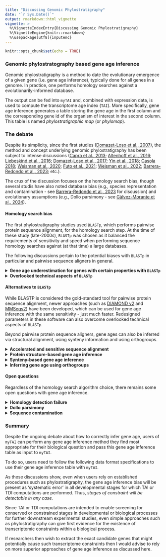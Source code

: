 ```yaml
---
title: "Discussing Genomic Phylostratigraphy"
date: "`r Sys.Date()`"
output: rmarkdown::html_vignette
vignette: >
  %\VignetteIndexEntry{Discussing Genomic Phylostratigraphy}
  %\VignetteEngine{knitr::rmarkdown}
  %\usepackage[utf8]{inputenc}
---
```


```r
knitr::opts_chunk$set(echo = TRUE)
```

### Genomic phylostratography based gene age inference

Genomic phylostratigraphy is a method to date the evolutionary emergence of a given gene (i.e. gene age inference), typically done for all genes in a genome. In practice, one performs homology searches against a evolutionarily-informed database.

The output can be fed into `myTAI` and, combined with expression data, is used to compute the transcriptome age index (`TAI`). More specifically, gene age inference generates a table storing the gene age in the first column and the corresponding gene id of the organism of interest in the second column. This table is named _phylostratigraphic map_ (or _phylomap_).

### The debate

Despite its simplicity, since the first studies ([Domazet-Loso et al., 2007](https://www.sciencedirect.com/science/article/pii/S0168952507002995)), the method and concept underlying genomic phylostratigraphy has been subject to intense discussions ([Capra et al., 2013](https://www.sciencedirect.com/science/article/pii/S016895251300111X); [Altenhoff et al., 2016](https://www.nature.com/articles/nmeth.3830.pdf); [Liebeskind et al., 2016](https://academic.oup.com/gbe/article/8/6/1812/2574026); [Domazet-Loso et al., 2017](https://academic.oup.com/mbe/article-lookup/doi/10.1093/molbev/msw284); [Yin et al., 2018](https://academic.oup.com/bib/article-lookup/doi/10.1093/bib/bby074); [Casola 2018](https://academic.oup.com/gbe/article/10/11/2906/5140197); [Weisman et al., 2020](https://journals.plos.org/plosbiology/article?id=10.1371/journal.pbio.3000862); [Futo et al., 2021](https://academic.oup.com/mbe/article/38/1/31/5900268); [Weisman et al., 2022](https://www.sciencedirect.com/science/article/pii/S0960982222007217);  [Barrera-Redondo et al., 2023](https://link.springer.com/article/10.1186/s13059-023-02895-z); etc.).

The crux of the discussion focuses on the homology search bias, though several studis have also noted database bias (e.g., species representation and contamination - see [Barrera-Redondo et al., 2023](https://genomebiology.biomedcentral.com/articles/10.1186/s13059-023-02895-z) for discussion) and evolutionary assumptions (e.g., Dollo parsimony - see [Gàlvez-Morante et al., 2024](https://academic.oup.com/gbe/article/16/4/evae062/7633882)).

#### Homology search bias

The first phylostratigraphy studies used `BLASTp`, which performs pairwise protein sequence alignment, for the homology search step. At the time of these study (late-2000s), `BLASTp` was chosen as it balanced the requirements of sensitivity and speed when performing sequence homology searches against (at that time) a large databases.

The following discussions pertain to the potential biases with `BLASTp` in particular and pairwise sequence aligners in general.

<details>
  <summary>**Gene age underestimation for genes with certain properties with `BLASTp`**</summary>
  Moyers & Zhang argue that the use of `BLASTp` genomic phylostratigraphy
  
  1) underestimates gene age for a considerable fraction of genes, 
  
  2) is biased for rapidly evolving proteins which are short, and/or their most conserved block of sites is small, and 
  
  3) these biases create spurious nonuniform distributions of various gene properties among age groups, many of which cannot be predicted a priori ([Moyers & Zhang, 2015](https://academic.oup.com/mbe/article/32/1/258/2925575);  [Moyers & Zhang, 2016](https://academic.oup.com/mbe/article/33/5/1245/2579728); [Liebeskind et al., 2016](https://academic.oup.com/gbe/article/8/6/1812/2574026)).
  
  However, these arguments were based on simulated data and were inconclusive due to [errors in their analyses](https://academic.oup.com/mbe/article/33/11/3031/2272516). Furthermore, [Domazet-Loso et al., 2017](https://academic.oup.com/mbe/article-lookup/doi/10.1093/molbev/msw284) provide convincing evidence that there is __no__ phylostratigraphic bias. As a response,
[Moyers & Zhang, 2017](https://academic.oup.com/gbe/article/9/6/1519/3867914) published a counter-study stating that a phylostratigraphic trend claimed by [Domazet-Loso et al., 2017](https://academic.oup.com/mbe/article-lookup/doi/10.1093/molbev/msw284) to be robust to error disappears when genes likely to be error-resistant are analyzed. [Moyers & Zhang, 2017](https://academic.oup.com/gbe/article/9/6/1519/3867914) further suggest a more robust methodology for controlling for the effects of error by first restricting to those genes which can be simulated and then removing those genes which, through simulation, have been shown to be error-prone (see also [Moyers & Zhang, 2018](https://academic.oup.com/gbe/article/10/8/2037/5061555)).

In general, an objective benchmarking set representing the tree of life is still missing and therefore any procedure aiming to quantify gene ages will be biased to some degree. Based on this discussion [Liebeskind et al., 2016](https://academic.oup.com/gbe/article/8/6/1812/2574026) suggest inferring gene age by combining several common orthology inference algorithms to create gene age datasets and then characterize the error around each age-call on a per-gene and per-algorithm basis. Using this approach systematic error was found to be a large factor in estimating gene age, suggesting that simple consensus algorithms are not enough to give a reliable point estimate ([Liebeskind et al., 2016](https://academic.oup.com/gbe/article/8/6/1812/2574026)). This was also observed by [Moyers & Zhang, 2018](https://academic.oup.com/gbe/article/10/8/2037/5061555)) when running alternative tools such as `PSIBLAST`, `HMMER`, `OMA`, etc. However, by generating a consensus gene age and quantifying the possible error in each workflow step, [Liebeskind et al., 2016](https://academic.oup.com/gbe/article/8/6/1812/2574026) provide a very useful [database](https://github.com/marcottelab/Gene-Ages) of
consensus gene ages for a variety of genomes. 

Alternatively, [Smith & Pease, 2016](https://doi.org/10.1093/bib/bbw034) argues that _de novo_ gene birth/death and gene family expansion/contraction studies should avoid drawing direct inferences of evolutionary relatedness from measures of sequence similarity alone, and should instead, where possible, use more rigorous phylogeny-based methods. For this purpose, I recommend researchers to consult the [phylomedb database](https://orthology.phylomedb.org/) to retrieve phylogeny-based gene orthology relationships and use these age estimates in combination with `myTAI`. Similarly, users can also retrieve gene ages from [EggNOG database](http://eggnog5.embl.de/#/app/home) using [`orthomap`](https://github.com/kullrich/orthomap). Alternatively, users might find the simulation based removal approach proposed by [Moyers & Zhang, 2018](https://academic.oup.com/gbe/article/10/8/2037/5061555) more suitable.
</details> 


<details>
  <summary>**Overlooked technical aspects of `BLASTp`**</summary>
  
  In these extensive debates, one aspect that is often missed and can be directly corrected by an interested user is the bioinformatics/technical aspect of using `BLASTp` or any other BLAST-like tool for gene age inference. Namely, `BLASTp` hits are biased by the use of the default argument `max_target_seqs` ([Shah et al., 2018](https://academic.oup.com/bioinformatics/advance-article/doi/10.1093/bioinformatics/bty833/5106166)). The main issue of how this `max_target_seqs` is set is that:

> According to the BLAST documentation itself (2008), this parameter represents the 'number of aligned sequences to keep'. This statement is commonly interpreted as meaning that BLAST will return the top N database hits for a sequence query if the value of max_target_seqs is set to N. For example, in a recent article (Wang et al., 2016) the authors explicitly state 'Setting 'max target seqs' as '1' only the best match result was considered'.
> __To our surprise, we have recently discovered that this intuition is incorrect.__ Instead, BLAST returns the first N hits that exceed the specified E-value threshold, which may or may not be the highest scoring N hits. The invocation using the parameter '-max_target_seqs 1' simply returns the first good hit found in the database, not the best hit as one would assume. Worse yet, the output produced depends on the order in which the sequences occur in the database. For the same query, different results will be returned by BLAST when using different versions of the database even if all versions contain the same best hit for this database sequence. Even ordering the database in a different way would cause BLAST to return a different 'top hit' when setting the max_target_seqs parameter to 1.
> - Shah et al., 2018

The solution to this issue seems to be that any `BLASTp` search must be performed with a significantly high `-max_target_seqs`, e.g. `-max_target_seqs 10000` (see https://gist.github.com/sujaikumar/504b3b7024eaf3a04ef5 for details) and best hits
must be filtered subsequently. It is not clear from any of the studies referenced above how the best `BLASTp` hit was retrieved and which `-max_target_seqs` values were used to perform `BLASTp` searches in the respective study. Thus, the comparability of the results between studies is impossible and any individual claim made in these studies might be biased. 

In addition, the `-max_target_seqs` argument issue seems not to be the only issue that might influence technical differences in `BLASTp` hit results. [Gonzalez-Pech et al., 2018](https://academic.oup.com/bioinformatics/advance-article/doi/10.1093/bioinformatics/bty1018/5239655) discuss another problem of retrieving the best `BLASTp` hits based on `E-value` thresholds. 

> Many users assume that BLAST alignment hits with E-values
less than or equal to the predefined threshold (e.g. 10^-5^ via the specification of  evalue 1e-5) are identified after the search is completed, in a final step to rank all alignments by E-value, from the
smallest (on the top of the list of results) to the largest E-value (at
the bottom of the list).
>__However, the E-value filtering step does not occur at the final
stage of BLAST; it occurs earlier during the scanning phase (Altschul
et al., 1997; Camacho et al., 2009). During this phase, a gapped
alignment is generated using less-sensitive heuristic parameters
(Camacho et al., 2009); alignments with an E-value that satisfies the
defined cut-off are included in the subsequent phase of the BLAST
algorithm (and eventually reported). During the final (trace-back)
phase, these gapped alignments are further adjusted using moresensitive heuristic parameters (Camacho et al., 2009), and the
E-value for each of these refined alignments is then recalculated.__
> - Gonzalez-Pech et al., 2018

This means that if one study mentioned above ran a `BLASTp` search with a
BLAST parameter configuration of lets say `-max_target_seqs 250` (default value in BLAST) and `evalue 10` (default value in BLAST) and then subsequently selected the best hit which returned the smallest `E-value` and another study used the parameter configuration `-max_target_seqs 1` and `evalue 0.0001` then the results of both studies would not be comparable and the proposed gene age inference bias might simply result from a technical difference in running `BLASTp` searches.

In more detail, even if one study for example ran `BLASTp` with `evalue 10` (default value in BLAST) and then subsequently filtered for hits that resulted in `evalue < 0.0001` whereas another study ran `BLASTp` directly with `evalue 0.0001`, according to [Gonzalez-Pech et al., 2018](https://academic.oup.com/bioinformatics/advance-article/doi/10.1093/bioinformatics/bty1018/5239655) these studies although referring to the same `E-value` threshold for filtering hits will result in different sets of filtered `BLASTp` hits.
</details> 

#### Alternatives to `BLASTp`

While BLASTP is considered the gold-standard tool for pairwise protein sequence alignment, newer approaches (such as [DIAMOND v2](https://github.com/bbuchfink/diamond) and [MMSeqs2](https://github.com/soedinglab/mmseqs2/)) have been developed, which can be used for gene age inference with the same sensitivity - just much faster. Redesigned parameters in these software can also overcome overlooked technical aspects of `BLASTp`.

Beyond pairwise protein sequence aligners, gene ages can also be inferred via structural alignment, using synteny information and using orthogroups.

<details>
  <summary>**Accelerated and sensitive sequence alignment**</summary>
  
They retain the sensitivity of `BLASTp` while being thousands to hundred-folds faster. This speed-up is crucial as sequence databases increase in size. This is important for gene age inference and [DIAMOND v2](https://github.com/bbuchfink/diamond) and [MMSeqs2](https://github.com/soedinglab/mmseqs2/) have been employed in various phylostratigraphic and phylotranscriptomic analyses (either explicitly or under-the-hood in tools such as [OrthoFinder](https://github.com/davidemms/OrthoFinder), which uses DIAMOND by default) (see [Domazet-Loso et al., 2022](https://www.biorxiv.org/content/10.1101/2022.08.21.504376v1); [Ma & Zheng 2023](https://www.pnas.org/doi/full/10.1073/pnas.2216351120); [Manley et al., 2023](https://academic.oup.com/g3journal/article/13/6/jkad077/7097621)).

With `DIAMOND`, users can overcome the overlooked technical aspects of `BLASTp` such as the `max_target_seqs` issue by setting `--max-target-seqs` to `0` (or simply `-k0`). Furthermore, the `--ultra-sensitive` mode can be employed, which is as sensitive as `BLASTp` while being 80x faster (see [Fig 1. in the DIAMOND paper](https://www.nature.com/articles/s41592-021-01101-x/figures/1)).

[GenEra](https://github.com/josuebarrera/GenEra), a recently developed gene age inference tool, utilises [DIAMOND v2](https://github.com/bbuchfink/diamond) with appropriate parameter settings by default. Users can also specify the use of [MMSeqs2](https://github.com/soedinglab/mmseqs2/) ([Barrera-Redondo et al., 2023](https://genomebiology.biomedcentral.com/articles/10.1186/s13059-023-02895-z)). Potential issues such as _homology detection failure_ can be overcome by providing a pair-wise evolutionary distance file as an input. Furthermore, users can set thresholds such as for `taxonomic representativeness` to filter evolutionarily inconsistent matches to the database, i.e. matches stemming from database contamination or horizontal gene transfer.

</details>

<details>
  <summary>**Protein structure-based gene age inference**</summary>
  
Advances in protein structure prediction have enabled the inference of protein structure across the tree of life in a speedy manner. With this new data, protein structure aligners such as [`FoldSeek`](https://github.com/steineggerlab/foldseek) can be used instead of sequence aligners for gene age inference. 

In the context of gene age inference, sequence-based alignments have not been extensively studied compared to sequence-based alignments. However, interested users can check out the `FoldSeek` option for [GenEra](https://github.com/josuebarrera/GenEra).

</details>

<details>
  <summary>**Synteny-based gene age inference**</summary>

A recently introduced approach is called `synteny-based phylostratigraphy` ([Arendsee et al., 2019](https://bmcbioinformatics.biomedcentral.com/articles/10.1186/s12859-019-3023-y)). Here, the authors provide a comparative analysis of genes across evolutionary clades, augmenting standard phylostratigraphy with a detailed, synteny-based analysis. 

Whereas standard phylostratigraphy searches the proteomes of related species for similarities to focal genes, their `fagin` pipeline first finds syntenic genomic intervals and then searches within these intervals for any trace of similarity. 

`fagin` searches the (`in silico` translated) amino acid sequence of all unannotated ORFs as well as all known CDS within the syntenic search space of the target genomes. If no amino acid similarity is found within the syntenic search space, their `fagin` pipeline will search for nucleotide similarity. Finding nucleotide sequence similarity, but not amino acid similarity, is consistent with a `de novo` origin of the focal gene. If no similarity of any sort is found, their `fagin` pipeline will use the syntenic data to infer a possible reason. Thus, they detect indels, scrambled synteny, assembly issues, and regions of uncertain synteny ([Arendsee et al., 2019](https://bmcbioinformatics.biomedcentral.com/articles/10.1186/s12859-019-3023-y)).

</details> 

<details>
  <summary>**Inferring gene age using orthogroups**</summary>
  The first studies in gene age inference used the framework of genomic phylostratigraphy, where each gene of the focal species is compared against a sequence database to find the most distantly related homologue ([Domazet-Loso et al., 2007](https://www.sciencedirect.com/science/article/pii/S0168952507002995)). Some more recent studies have instead inferred gene age using the node in the phylogeny that contains all members of an `orthogroup`.
  
  An orthogroup is a _group of genes descended from a single gene in the last common ancestor of a clade of species_. This framework has been very useful for phylogenetic inference and comparative transcriptomics. Since an orthogroup is a subset of all sequence homologues in the given dataset, a gene can hit genes outside of its orthogroup (using the same parameters on a pairwise sequence aligner).
  
  [OrthoFinder](https://github.com/davidemms/OrthoFinder) (a tool for phylogenetic orthology inference for comparative genomics) is commonly used in _orthogroup_-based gene age inference. The result of OrthoFinder includes the files `Orthogroups.tsv` (now [depreciated](https://github.com/davidemms/OrthoFinder#orthogroups-directory-deprecated)) and `Phylogenetic_Hierarchical_Orthogroups/N0.tsv`, which have been used for _orthogroup_-based TAI studies (e.g. [Ma & Zheng 2023](https://www.pnas.org/doi/full/10.1073/pnas.2216351120); [Nishimiya-Fujisawa et al., 2023](https://www.biorxiv.org/content/10.1101/2023.07.04.546637v1.full)). Incorporating these results into `myTAI` can be done using [`orthomap`](https://github.com/kullrich/orthomap) (see [documentation](https://orthomap.readthedocs.io/en/latest/)).

Methodologically, it should be stressed that while `Orthogroups.tsv` and `Phylogenetic_Hierarchical_Orthogroups/N0.tsv` contain orthogroups with more than one member (i.e. orthogroups with at least one orthologue or paralogue), users should be aware that these output files of OrthoFinder do not include singletons, which is a signature of a novel or species-specific gene. To incorporate singletons, users should include the genes in `Orthogroups_UnassignedGenes.tsv` output or, alternatively, singletons in the `Orthogroups.txt` file, and assign the singletons to the species-specific phylostrata in the study.

The _orthogroup_-based approach seems to be motivated by an assumption that the more restricted set of genes that consists of orthologues and in-paralogues (paralogues that arose after the species split) tends to have more similar attributes (e.g. conservation in function and/or expression pattern) than the larger set of genes that contains all sequence homologues. It follows that this framework should better reflect the 'gene age'. This assumption draws parallels to the `orthologue conjecture` (i.e. orthologues tend to have more conserved attributes than paralogues), which is heavily debated ([Gabaldon & Koonin 2013](https://www.nature.com/articles/nrg3456#Sec8); [Dunn et al., 2018](https://www.pnas.org/doi/abs/10.1073/pnas.1707515115); [Stamboulian et al., 2020](https://pubmed.ncbi.nlm.nih.gov/32657391/); etc.). In several cases, orthologues do not have more conserved attributes than paralogues. Indeed, 'shifts' or 'substitutions' in the expression profile of paralogues that arose before the species split are observed in single-cell studies ([Tarashansky et al., 2021](https://elifesciences.org/articles/66747); [Shafer et al., 2022](https://www.nature.com/articles/s41559-021-01580-3)). Overall, it remains unclear whether inferring gene age using the _orthogroup_-based approach better captures evolutionary information than the classic genomic phylostratigraphy approach (all/unrestricted sequence homologues), given that several issues pertaining to genomic phylostratigraphy have been addressed (see [Barrera-Redondo et al., 2023](https://link.springer.com/article/10.1186/s13059-023-02895-z)).
</details> 

#### Open questions

Regardless of the homology search algorithm choice, there remains some open questions with gene age inference.

<details>
  <summary>**Homology detection failure**</summary>
  
Small and fast-evolving genes are often wrongly annotated as young genes due to `homology detection failure`. This issue and potential solution in the context of gene age inference have been discussed by [Weisman et al., 2020](https://journals.plos.org/plosbiology/article?id=10.1371/journal.pbio.3000862). 

> An alternative explanation for a lineage-specific gene is that nothing particularly special has happened in the gene's evolutionary history. The gene has homologs outside of the lineage (no de novo origination), and no novel function has emerged (no neofunctionalization), but despite this lack of novelty, computational similarity searches (e.g., BLAST) have failed to detect the out-of-lineage homologs. We refer to such unsuccessful searches as *homology detection failure*. As homologs diverge in sequence from one another, the statistical significance of their similarity declines. *Over evolutionary time, with a constant rate of sequence evolution, the degree of similarity may fall below the chosen significance threshold, resulting in a failure to detect the homolog*.
> - Weisman et al., 2020

Users can run their test, [`abSENSE`](https://github.com/caraweisman/abSENSE) to detect the _probability that a homolog of a given gene would fail to be detected by a homology search_. We note that a recently developed tool [`GenEra`](https://github.com/josuebarrera/GenEra) can automate `abSENSE` analysis for every gene in a given genome and provide an output compatible with `myTAI`.

</details> 

<details>
  <summary>**Dollo parsimony**</summary>
  
*Dollo parsimony*, which precludes the possibility that an identical character (gene) can be gained more than once, is a major conceptual assumption for gene age inference [Gàlvez-Morante et al., 2024](https://academic.oup.com/gbe/article/16/4/evae062/7633882).

This assumption has been found to overestimate ancestral gene content (i.e., pushing more genes to be evolutionarily older) on simulated data, when compared to a maximum likelihood-based approach that allows a gene family to be gained more than once within a tree (via convergent evolution and horizontal gene transfer).

A suitable method to overcome this limitation is yet to be developed for user-friendly gene age inference.

</details> 

<details>
  <summary>**Sequence contamination**</summary>
  
As we amass more and more genomic data across the tree of life, we inevitably accumulate sequences that are taxonomically mislabeled ([Steinegger & Salzberg 2020](https://link.springer.com/article/10.1186/s13059-020-02023-1)). These mislabeled sequences are thought to typically arise from sequencing contamination and biases gene age inference by overestimating the real age of the gene (i.e. as evolutionarily older).

The gene age inference software, `GenEra`, accounts for potential contamination to some extent. Upstream software can be employed to further address potential contamination but these are typically applied to query genomes and not the database (see [Bálint et al., 2024](https://www.nature.com/articles/s41467-024-45024-5) and [Nevers et al., 2025](https://www.nature.com/articles/s41587-024-02147-w)).

To the best of our knowledge, while several bioinformatic solutions exists for query genome contamination, database sequence contamination remains a challenge.

</details> 

### Summary

Despite the ongoing debate about how to correctly infer gene age, users of `myTAI` can perform any gene age inference method they find most appropriate for their biological question and pass this gene age inference table as input to `myTAI`. 

To do so, users need to follow the following data format specifications to use their gene age inference table with `myTAI`. 

As these discussions show, even when users rely on established procedures such as phylostratigraphy, the gene age inference bias will be present
as 'systematic error' in all developmental stages for which TAI or TDI computations are performed. Thus, _stages of constraint will be detectable in any case._ 

Since TAI or TDI computations are intended to enable screening for conserved or constrained stages in developmental or biological processes for further downstream experimental studies, even simple approaches such as phylostratigraphy can give first evidence for the existence of transcriptomic constraints within a biological process.

If researchers then wish to extract the exact candidate genes that might potentially cause such transcriptome constraints then I would advise to rely on more superior approaches of gene age inference as discussed here.